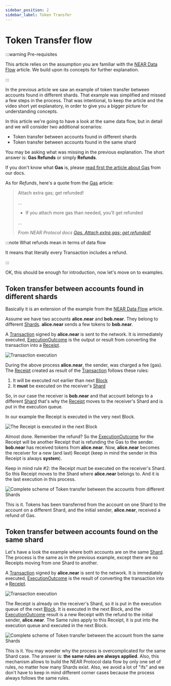 ```yaml
---
sidebar_position: 2
sidebar_label: Token Transfer
---
```


# Token Transfer flow

:::warning Pre-requisites

This article relies on the assumption you are familiar with the [NEAR Data Flow](./near-data-flow.mdx) article. We build upon its concepts for further explanation.

:::

In the previous article we saw an example of token transfer between accounts found in different shards. That example was simplified and missed a few steps in the process. That was intentional, to keep the article and the video short yet explanatory, in order to give you a bigger picture for understanding concepts.

In this article we're going to have a look at the same data flow, but in detail and we will consider two additional scenarios:

- Token transfer between accounts found in different shards
- Token transfer between accounts found in the same shard

You may be asking what was missing in the previous explanation. The short answer is: **Gas Refunds** or simply **Refunds**.

If you don't know what **Gas** is, please [read first the article about Gas](https://docs.near.org/docs/concepts/gas) from our docs.

As for *Refunds*, here's a quote from the [Gas](https://docs.near.org/docs/concepts/gas) article:

> Attach extra gas; get refunded!
>
> ...
>
> - If you attach more gas than needed, you'll get refunded
>
> ...
>
> *From NEAR Protocol docs [Gas. Attach extra gas; get refunded!](https://docs.near.org/docs/concepts/gas#attach-extra-gas-get-refunded)*


:::note What refunds mean in terms of data flow

It means that literally every Transaction includes a refund.

:::

OK, this should be enough for introduction, now let's move on to examples.


## Token transfer between accounts found in different shards

Basically it is an extension of the example from the [NEAR Data Flow](./near-data-flow.mdx) article.

Assume we have two accounts **alice.near** and **bob.near**. They belong to different [Shards](../structures/shard.mdx). **alice.near** sends a few tokens to **bob.near**.

A [Transaction](../structures/transaction.mdx) signed by **alice.near** is sent to the network. It is immediately executed, [ExecutionOutcome](../structures/execution_outcome.mdx) is the output or result from converting the transaction into a [Receipt](../structures/receipt.mdx).

![Transaction execution](/docs/flow/03-tx-outcome-receipt.png)

During the above process **alice.near**, the sender, was charged a fee (gas). The [Receipt](../structures/receipt.mdx) created as result of the [Transaction](../structures/transaction.mdx) follows these rules:

1. It will be executed not earlier than next [Block](../structures/block.mdx)
2. It **must** be executed on the receiver's [Shard](../structures/shard.mdx)

So, in our case the receiver is **bob.near** and that account belongs to a different [Shard](../structures/shard.mdx) that's why the [Receipt](../structures/receipt.mdx) moves to the receiver's Shard and is put in the execution queue.

In our example the Receipt is executed in the very next Block.

![The Receipt is executed in the next Block](/docs/flow/04-send-nears-flow.png)

Almost done. Remember the refund? So the [ExecutionOutcome](../structures/execution_outcome.mdx) for the Receipt will be another Receipt that is refunding the Gas to the sender. **bob.near** has received tokens from **alice.near**. Now, **alice.near** becomes the receiver for a new (and last) Receipt (keep in mind the sender in this Receipt is always **system**).

Keep in mind rule #2: the Receipt must be executed on the receiver's Shard. So this Receipt moves to the Shard where **alice.near** belongs to. And it is the last execution in this process.

![Complete scheme of Token transfer between the accounts from different Shards](/docs/flow-token-transfer/01-diff-shards-complete.png)

This is it. Tokens has been transferred from the account on one Shard to the account on a different Shard, and the initial sender, **alice.near**, received a refund of Gas.


## Token transfer between accounts found on the same shard

Let's have a look the example where both accounts are on the same [Shard](../structures/shard.mdx). The process is the same as in the previous example, except there are no Receipts moving from one Shard to another.

A [Transaction](../structures/transaction.mdx) signed by **alice.near** is sent to the network. It is immediately executed, [ExecutionOutcome](../structures/execution_outcome.mdx) is the result of converting the transaction into a [Receipt](../structures/receipt.mdx).

![Transaction execution](/docs/flow/03-tx-outcome-receipt.png)

The Receipt is already on the receiver's Shard, so it is put in the execution queue of the next [Block](../structures/block.mdx). It is executed in the next Block, and the [ExecutionOutcome](../structures/execution_outcome.mdx) result is a new Receipt with the refund to the initial sender, **alice.near**. 
The Same rules apply to this Receipt, it is put into the execution queue and executed in the next Block.

![Complete scheme of Token transfer between the account from the same Shards](/docs/flow-token-transfer/02-same-shard-complete.png)

This is it. You may wonder why the process is overcomplicated for the same Shard case. The answer is: **the same rules are always applied**. Also, this mechanism allows to build the NEAR Protocol data flow by only one set of rules, no matter how many Shards exist. Also, we avoid a lot of "ifs" and we don't have to keep in mind different corner cases because the process always follows the same rules.


